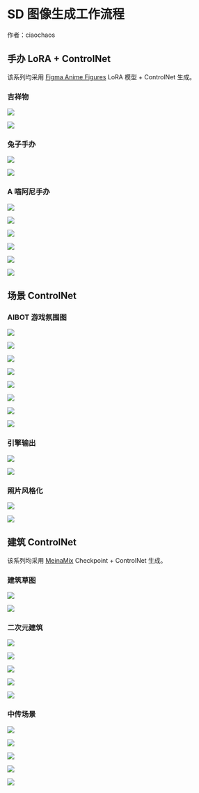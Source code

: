 


# SD 图像生成工作流程


作者：ciaochaos


## 手办 LoRA + ControlNet


该系列均采用 [Figma Anime Figures](https://civitai.com/models/7984/figma-anime-figures) LoRA 模型 + ControlNet 生成。


### 吉祥物

![](image/inference/figma-3.jpg)

![](image/inference/figma-4.jpg)


### 兔子手办

![](image/inference/figma-1.jpg)

![](image/inference/figma-2.jpg)


### A 喵阿尼手办

![](image/inference/figma-5.jpg)

![](image/inference/figma-6.jpg)

![](image/inference/figma-7.jpg)

![](image/inference/figma-8.jpg)

![](image/inference/figma-9.jpg)

![](image/inference/figma-10.jpg)




## 场景 ControlNet


### AIBOT 游戏氛围图


![](image/inference/aibot-2.jpg)

![](image/inference/aibot-1.jpg)

![](image/inference/aibot-4.jpg)

![](image/inference/aibot-5.jpg)

![](image/inference/aibot-6.jpg)

![](image/inference/aibot-7.jpg)

![](image/inference/aibot-8.jpg)

![](image/inference/aibot-3.jpg)


### 引擎输出

![](image/inference/scene-1.jpg)

![](image/inference/scene-2.jpg)


### 照片风格化

![](image/inference/life-1.jpg)

![](image/inference/life-2.jpg)


## 建筑 ControlNet

该系列均采用 [MeinaMix](https://civitai.com/models/7240/meinamix) Checkpoint + ControlNet 生成。


### 建筑草图

![](image/inference/arch-1.jpg)

![](image/inference/arch-2.jpg)



### 二次元建筑


![](image/inference/arch-3.jpg)

![](image/inference/arch-4.jpg)

![](image/inference/arch-5.jpg)

![](image/inference/arch-6.jpg)

![](image/inference/arch-7.jpg)



### 中传场景


![](image/inference/cuc-1.jpg)

![](image/inference/cuc-2.jpg)

![](image/inference/cuc-3.jpg)

![](image/inference/cuc-4.jpg)

![](image/inference/cuc-5.jpg)
